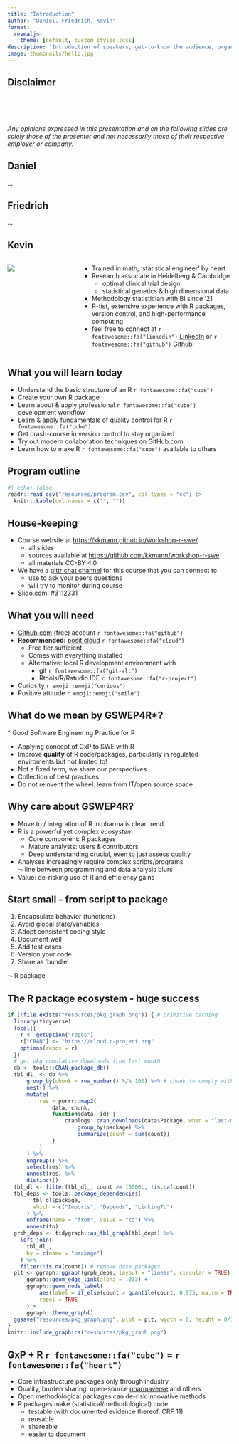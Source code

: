 ```yaml
---
title: "Introduction"
author: "Daniel, Friedrich, Kevin"
format: 
  revealjs: 
    theme: [default, custom_styles.scss]
description: "Introduction of speakers, get-to-know the audience, organisation, outline of program.</br>Photo CC0 by Mabel Amber on pexels.com."
image: thumbnails/hello.jpg
---
```


## Disclaimer

</br></br></br>

*Any opinions expressed in this presentation and on the following slides are solely those of the presenter and not necessarily those of their respective employer or company.*

## Daniel

...

## Friedrich

...

## Kevin

::: columns
::: {.column width="30%"}
![](resources/kevin.jpg)
:::

::: {.column width="70%"}
-   Trained in math, 'statistical engineer' by heart
-   Research associate in Heidelberg & Cambridge
    -   optimal clinical trial design
    -   statistical genetics & high dimensional data
-   Methodology statistician with BI since '21
-   R-tist, extensive experience with R packages, version control, and high-performance computing
-   feel free to connect at `r fontawesome::fa("linkedin")` [LinkedIn](https://www.linkedin.com/in/kevin-kunzmann-6486a11bb/) or `r fontawesome::fa("github")` [Github](https://github.com/kkmann)
:::
:::

## What you will learn today

-   Understand the basic structure of an R `r fontawesome::fa("cube")`
-   Create your own R package
-   Learn about & apply professional `r fontawesome::fa("cube")` development workflow
-   Learn & apply fundamentals of quality control for R `r fontawesome::fa("cube")`
-   Get crash-course in version control to stay organized
-   Try out modern collaboration techniques on GitHub.com
-   Learn how to make R `r fontawesome::fa("cube")` available to others

## Program outline

```r
#| echo: false
readr::read_csv("resources/program.csv", col_types = "cc") |>
  knitr::kable(col.names = c("", ""))
```

## House-keeping

-   Course website at <https://kkmann.github.io/workshop-r-swe/>
    -   all slides
    -   sources available at <https://github.com/kkmann/workshop-r-swe>
    -   all materials CC-BY 4.0
-   We have a [gittr chat channel](https://gitter.im/workshop-r-swe/community) for this course that you can connect to
    -   use to ask your peers questions
    -   will try to monitor during course
-   Slido.com: #3112331

## What you will need

-   [Github.com](https://github.com/) (free) account `r fontawesome::fa("github")`
-   **Recommended:** [posit.cloud](https://posit.cloud/plans/free) `r fontawesome::fa("cloud")`
    -   Free tier sufficient
    -   Comes with everything installed
    -   Alternative: local R development environment with
        -   git `r fontawesome::fa("git-alt")`
        -   Rtools/R/Rstudio IDE `r fontawesome::fa("r-project")`
-   Curiosity `r emoji::emoji("curious")`
-   Positive attitude `r emoji::emoji("smile")`

## {background-iframe="https://wall.sli.do/event/aw8yLdhevoVZxt8CJ5ytHG?section=36e6981e-61e0-418c-aaf4-954adbedfd81" background-interactive="true"}

## What do we mean by GSWEP4R\*?

::: aside
\* Good Software Engineering Practice for R
:::

-   Applying concept of GxP to SWE with R
-   Improve **quality** of R code/packages, particularly in regulated enviroments but not limited to!
-   Not a fixed term, we share our perspectives
-   Collection of best practices
-   Do not reinvent the wheel: learn from IT/open source space

## Why care about GSWEP4R?

-   Move to / integration of R in pharma is clear trend
-   R is a powerful yet complex *ecosystem*
    -   Core component: R packages
    -   Mature analysts: users & contributors
    -   Deep understanding crucial, even to just assess quality
-   Analyses increasingly require complex scripts/programs </br> $\leadsto$ line between programming and data analysis blurs
-   Value: de-risking use of R and efficiency gains

## Start small - from script to package

1. Encapsulate behavior (functions)
2. Avoid global state/variables
3. Adopt consistent coding style
4. Document well
5. Add test cases
5. Version your code
6. Share as 'bundle'

$\leadsto$ R package

## The R package ecosystem - huge success

```r
if (!file.exists("resources/pkg_graph.png")) { # primitive caching
  library(tidyverse)
  local({
    r <- getOption("repos")
    r["CRAN"] <- "https://cloud.r-project.org" 
    options(repos = r)
  })
  # get pkg cumulative downloads from last month
  db <- tools::CRAN_package_db()
  tbl_dl_ <- db %>%
      group_by(chunk = row_number() %/% 100) %>% # chunk to comply with API limit
      nest() %>%
      mutate(
          res = purrr::map2(
              data, chunk,
              function(data, id) {
                  cranlogs::cran_downloads(data$Package, when = "last-month") %>%
                      group_by(package) %>%
                      summarize(count = sum(count))
              }
          )
      ) %>%
      ungroup() %>%
      select(res) %>%
      unnest(res) %>%
      distinct()
  tbl_dl <- filter(tbl_dl_, count >= 10000L, !is.na(count))
  tbl_deps <- tools::package_dependencies(
        tbl_dl$package,
        which = c("Imports", "Depends", "LinkingTo")
      ) %>% 
      enframe(name = "from", value = "to") %>% 
      unnest(to)
  grph_deps <- tidygraph::as_tbl_graph(tbl_deps) %>% 
    left_join(
      tbl_dl_,
      by = c(name = "package")
    ) %>% 
    filter(!is.na(count)) # remove base packages
  plt <- ggraph::ggraph(grph_deps, layout = "linear", circular = TRUE) +
      ggraph::geom_edge_link(alpha = .033) + 
      ggraph::geom_node_label(
          aes(label = if_else(count > quantile(count, 0.975, na.rm = TRUE), name, NA_character_)),
          repel = TRUE
      ) +
      ggraph::theme_graph()
  ggsave("resources/pkg_graph.png", plot = plt, width = 8, height = 8/1.61, dpi = 300)
}
knitr::include_graphics("resources/pkg_graph.png")
```

##  {background-iframe="https://pharmaverse.org/" background-interactive="true"}

## GxP + R `r fontawesome::fa("cube")` = `r fontawesome::fa("heart")`

-   Core infrastructure packages only through industry
-   Quality, burden sharing: open-source [pharmaverse](https://pharmaverse.org/) and others
-   Open methodological packages can de-risk innovative methods
-   R packages make (statistical/methodological) code
    -   testable (with documented evidence thereof, CRF 11)
    -   reusable
    -   shareable
    -   easier to document
